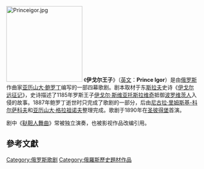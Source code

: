 {{擴充|time=2014-11-10}}
{{來源|time=2014-11-10}}
{{noteTA
|T=zh-hans:伊戈尔王子;zh-hk:伊戈尔王子;zh-tw:伊果王子;
|1=zh-hans:伊戈尔王子;zh-hk:伊戈尔王子;zh-tw:伊果王子;
}}
[[File:Princeigor.jpg|200px]]
《'''伊戈尔王子'''》（[[英文|英文]]：'''Prince Igor'''）是由[[俄罗斯|俄罗斯]]作曲家[[亚历山大·鲍罗丁|亚历山大·鲍罗丁]]编写的一部四幕歌剧。剧本取材于东[[斯拉夫|斯拉夫]]史诗《[[伊戈尔远征记|伊戈尔远征记]]》，史诗描述了1185年罗斯王子[[伊戈尔·斯维亚托斯拉维奇|伊戈尔·斯维亚托斯拉维奇]]抵御[[钦察|波罗维茨人]]入侵的故事。1887年鲍罗丁逝世时只完成了歌剧的一部分，后由[[尼古拉·里姆斯基-科尔萨科夫|尼古拉·里姆斯基-科尔萨科夫]]和[[亚历山大·格拉祖诺夫|亚历山大·格拉祖诺夫]]整理完成。歌剧于1890年在[[圣彼得堡|圣彼得堡]]首演。

剧中《[[鞑靼人舞曲|鞑靼人舞曲]]》常被独立演奏，也被影视作品改编引用。

==參考文獻==

{{Authority control}}
{{Russia-stub}}

[[Category:俄罗斯歌剧|Category:俄罗斯歌剧]]
[[Category:俄羅斯歷史題材作品|Category:俄羅斯歷史題材作品]]
